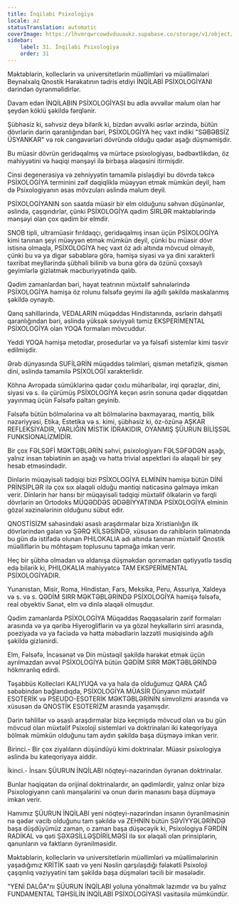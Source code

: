 ```yaml
---
title: İnqilabi Psixologiya
locale: az
statusTranslation: automatic
coverImage: https://lhvmrqwrcowdvduuaukz.supabase.co/storage/v1/object/public/strapi-uploads/small_cover-educacion-fundamental.webp-2d51a7828a2b1309555be27f7e2a61a0.webp
sidebar:
    label: 31. İnqilabi Psixologiya
    order: 31
---
```

Məktəblərin, kolleclərin və universitetlərin müəllimləri və müəllimələri Beynəlxalq Qnostik Hərəkatının tədris etdiyi İNQİLABİ PSİXOLOGİYANI dərindən öyrənməlidirlər.

Davam edən İNQİLABIN PSİXOLOGİYASI bu adla əvvəllər məlum olan hər şeydən köklü şəkildə fərqlənir.

Şübhəsiz ki, səhvsiz deyə bilərik ki, bizdən əvvəlki əsrlər ərzində, bütün dövrlərin dərin qaranlığından bəri, PSİXOLOGİYA heç vaxt indiki "SƏBƏBSİZ ÜSYANKAR" və rok cəngavərləri dövründə olduğu qədər aşağı düşməmişdir.

Bu müasir dövrün geridəqalmış və mürtəce psixologiyası, bədbəxtlikdən, öz mahiyyətini və həqiqi mənşəyi ilə birbaşa əlaqəsini itirmişdir.

Cinsi degenerasiya və zehniyyətin tamamilə pisləşdiyi bu dövrdə təkcə PSİXOLOGİYA terminini zəif dəqiqliklə müəyyən etmək mümkün deyil, həm də Psixologiyanın əsas mövzuları əslində məlum deyil.

PSİXOLOGİYANIN son saatda müasir bir elm olduğunu səhvən düşünənlər, əslində, çaşqındırlar, çünki PSİXOLOGİYA qədim SIRLƏR məktəblərində mənşəyi olan çox qədim bir elmdir.

SNOB tipli, ultramüasir fırıldaqçı, geridəqalmış insan üçün PSİXOLOGİYA kimi tanınan şeyi müəyyən etmək mümkün deyil, çünki bu müasir dövr istisna olmaqla, PSİXOLOGİYA heç vaxt öz adı altında mövcud olmayıb, çünki bu və ya digər səbəblərə görə, həmişə siyasi və ya dini xarakterli təxribat meyllərində şübhəli bilinib və buna görə də özünü çoxsaylı geyimlərlə gizlətmək məcburiyyətində qalıb.

Qədim zamanlardan bəri, həyat teatrının müxtəlif səhnələrində PSİXOLOGİYA həmişə öz rolunu fəlsəfə geyimi ilə ağıllı şəkildə maskalanmış şəkildə oynayıb.

Qanq sahillərində, VEDALARIN müqəddəs Hindistanında, əsrlərin dəhşətli qaranlığından bəri, əslində yüksək səviyyəli təmiz EKSPERİMENTAL PSİXOLOGİYA olan YOQA formaları mövcuddur.

Yeddi YOQA həmişə metodlar, prosedurlar və ya fəlsəfi sistemlər kimi təsvir edilmişdir.

Ərəb dünyasında SUFİLƏRİN müqəddəs təlimləri, qismən metafizik, qismən dini, əslində tamamilə PSİXOLOGİ xarakterlidir.

Köhnə Avropada sümüklərinə qədər çoxlu müharibələr, irqi qərəzlər, dini, siyasi və s. ilə çürümüş PSİXOLOGİYA keçən əsrin sonuna qədər diqqətdən yayınmaq üçün Fəlsəfə paltarı geyinib.

Fəlsəfə bütün bölmələrinə və alt bölmələrinə baxmayaraq, məntiq, bilik nəzəriyyəsi, Etika, Estetika və s. kimi, şübhəsiz ki, öz-özünə AŞKAR REFLEKSİYADIR, VARLIĞIN MİSTİK İDRAKIDIR, OYANMIŞ ŞÜURUN BİLİŞSƏL FUNKSİONALİZMİDİR.

Bir çox FƏLSƏFİ MƏKTƏBLƏRİN səhvi, psixologiyanı FƏLSƏFƏDƏN aşağı, yalnız insan təbiətinin ən aşağı və hətta trivial aspektləri ilə əlaqəli bir şey hesab etməsindədir.

Dinlərin müqayisəli tədqiqi bizi PSİXOLOGİYA ELMİNİN həmişə bütün DİNİ PRİNSİPLƏR ilə çox sıx əlaqəli olduğu məntiqi nəticəsinə gəlməyə imkan verir. Dinlərin hər hansı bir müqayisəli tədqiqi müxtəlif ölkələrin və fərqli dövrlərin ən Ortodoks MÜQƏDDƏS ƏDƏBİYYATINDA PSİXOLOGİYA elminin gözəl xəzinələrinin olduğunu sübut edir.

QNOSTİSİZM sahəsindəki əsaslı araşdırmalar bizə Xristianlığın ilk dövrlərindən gələn və ŞƏRQ KİLSƏSİNDƏ, xüsusən də rahiblərin təlimatında bu gün də istifadə olunan PHILOKALIA adı altında tanınan müxtəlif Qnostik müəlliflərin bu möhtəşəm toplusunu tapmağa imkan verir.

Heç bir şübhə olmadan və aldanışa düşməkdən qorxmadan qətiyyətlə təsdiq edə bilərik ki, PHILOKALIA mahiyyətcə TAM EKSPERİMENTAL PSİXOLOGİYADIR.

Yunanıstan, Misir, Roma, Hindistan, Fars, Meksika, Peru, Assuriya, Xaldeya və s. və s. QƏDİM SIRR MƏKTƏBLƏRİNDƏ PSİXOLOGİYA həmişə fəlsəfə, real obyektiv Sənət, elm və dinlə əlaqəli olmuşdur.

Qədim zamanlarda PSİXOLOGİYA Müqəddəs Rəqqasələrin zərif formaları arasında və ya qəribə Hiyerogliflərin və ya gözəl heykəllərin sirri arasında, poeziyada və ya faciədə və hətta məbədlərin ləzzətli musiqisində ağıllı şəkildə gizlənirdi.

Elm, Fəlsəfə, İncəsənət və Din müstəqil şəkildə hərəkət etmək üçün ayrılmazdan əvvəl PSİXOLOGİYA bütün QƏDİM SIRR MƏKTƏBLƏRİNDƏ hökmranlıq edirdi.

Təşəbbüs Kollecləri KALIYUQA və ya hələ də olduğumuz QARA ÇAĞ səbəbindən bağlandıqda, PSİXOLOGİYA MÜASİR Dünyanın müxtəlif ESOTERİK və PSEUDO-ESOTERİK MƏKTƏBLƏRİNİN simvolizmi arasında və xüsusən də QNOSTİK ESOTERİZM arasında yaşamışdır.

Dərin təhlillər və əsaslı araşdırmalar bizə keçmişdə mövcud olan və bu gün mövcud olan müxtəlif Psixoloji sistemləri və doktrinaları iki kateqoriyaya bölmək mümkün olduğunu tam aydın şəkildə başa düşməyə imkan verir.

Birinci.- Bir çox ziyalıların düşündüyü kimi doktrinalar. Müasir psixologiya əslində bu kateqoriyaya aiddir.

İkinci.- İnsanı ŞÜURUN İNQİLABI nöqteyi-nəzərindən öyrənən doktrinalar.

Bunlar həqiqətən də orijinal doktrinalardır, ən qədimlərdir, yalnız onlar bizə Psixologiyanın canlı mənşələrini və onun dərin mənasını başa düşməyə imkan verir.

Hamımız ŞÜURUN İNQİLABI yeni nöqteyi-nəzərindən insanın öyrənilməsinin nə qədər vacib olduğunu tam şəkildə və ZEHNİN bütün SƏVİYYƏLƏRİNDƏ başa düşdüyümüz zaman, o zaman başa düşəcəyik ki, Psixologiya FƏRDİN RADİKAL və qəti ŞƏXƏSİLLƏŞDİRİLMƏSİ ilə sıx əlaqəli olan prinsiplərin, qanunların və faktların öyrənilməsidir.

Məktəblərin, kolleclərin və universitetlərin müəllimləri və müəllimələrinin yaşadığımız KRİTİK saatı və yeni Nəslin qarşılaşdığı fəlakətli Psixoloji çaşqınlıq vəziyyətini tam şəkildə başa düşmələri təcili bir məsələdir.

"YENİ DALĞA"nı ŞÜURUN İNQİLABI yoluna yönəltmək lazımdır və bu yalnız FUNDAMENTAL TƏHSİLİN İNQİLABİ PSİXOLOGİYASI vasitəsilə mümkündür.


